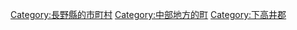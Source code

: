 {{Commonscat|Yamanouchi, Nagano}}
{{Catmore}}

{{DEFAULTSORT:Yamanouchi}}
[[Category:長野縣的市町村|Category:長野縣的市町村]]
[[Category:中部地方的町|Category:中部地方的町]]
[[Category:下高井郡|Category:下高井郡]]